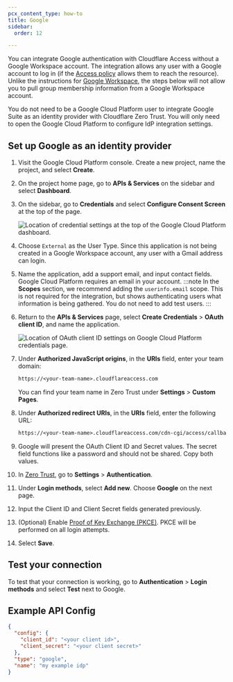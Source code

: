 ```yaml
---
pcx_content_type: how-to
title: Google
sidebar:
  order: 12

---
```


You can integrate Google authentication with Cloudflare Access without a Google Workspace account. The integration allows any user with a Google account to log in (if the [Access policy](/cloudflare-one/policies/access/) allows them to reach the resource). Unlike the instructions for [Google Workspace](/cloudflare-one/identity/idp-integration/gsuite/), the steps below will not allow you to pull group membership information from a Google Workspace account.

You do not need to be a Google Cloud Platform user to integrate Google Suite as an identity provider with Cloudflare Zero Trust. You will only need to open the Google Cloud Platform to configure IdP integration settings.

## Set up Google as an identity provider

1. Visit the Google Cloud Platform console. Create a new project, name the project, and select **Create**.

2. On the project home page, go to **APIs & Services** on the sidebar and select **Dashboard**.

3. On the sidebar, go to **Credentials** and select **Configure Consent Screen** at the top of the page.

   ![Location of credential settings at the top of the Google Cloud Platform dashboard.](~/assets/images/cloudflare-one/identity/google/click-configure-consent.png)

4. Choose `External` as the User Type. Since this application is not being created in a Google Workspace account, any user with a Gmail address can login.

5. Name the application, add a support email, and input contact fields. Google Cloud Platform requires an email in your account. 
   :::note
   In the **Scopes** section, we recommend adding the `userinfo.email` scope. This is not required for the integration, but shows authenticating users what information is being gathered. You do not need to add test users.
   :::

6. Return to the **APIs & Services** page, select **Create Credentials** > **OAuth client ID**, and name the application.

   ![Location of OAuth client ID settings on Google Cloud Platform credentials page.](~/assets/images/cloudflare-one/identity/google/create-oauth.png)

7. Under **Authorized JavaScript origins**, in the **URIs** field, enter your team domain:

   ```txt
   https://<your-team-name>.cloudflareaccess.com
   ```

   You can find your team name in Zero Trust under **Settings** > **Custom Pages**.

8. Under **Authorized redirect URIs**, in the **URIs** field, enter the following URL:
   ```txt
   https://<your-team-name>.cloudflareaccess.com/cdn-cgi/access/callback
   ```

9. Google will present the OAuth Client ID and Secret values. The secret field functions like a password and should not be shared. Copy both values.

10. In [Zero Trust](https://one.dash.cloudflare.com/), go to **Settings** > **Authentication**.

11. Under **Login methods**, select **Add new**. Choose **Google** on the next page.

12. Input the Client ID and Client Secret fields generated previously.

13. (Optional) Enable [Proof of Key Exchange (PKCE)](https://www.oauth.com/oauth2-servers/pkce/). PKCE will be performed on all login attempts.

14. Select **Save**.

## Test your connection

To test that your connection is working, go to **Authentication** > **Login methods** and select **Test** next to Google.

## Example API Config

```json
{
  "config": {
    "client_id": "<your client id>",
    "client_secret": "<your client secret>"
  },
  "type": "google",
  "name": "my example idp"
}
```

